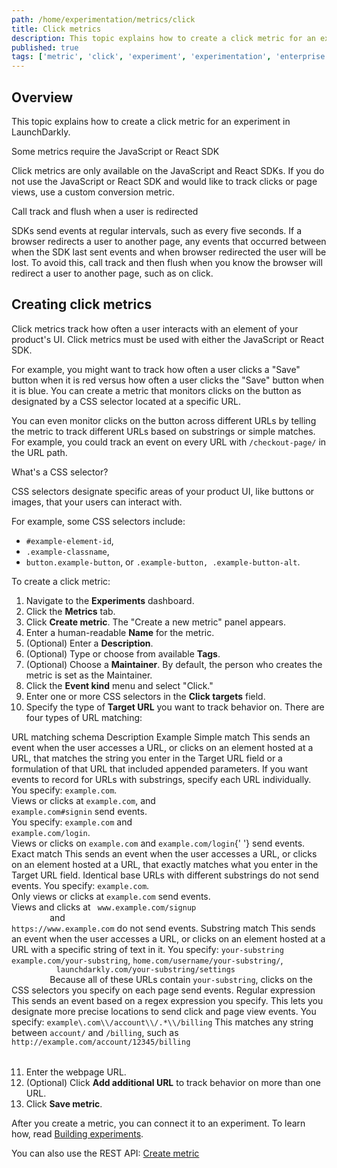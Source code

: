 ```yaml
---
path: /home/experimentation/metrics/click
title: Click metrics
description: This topic explains how to create a click metric for an experiment in LaunchDarkly.
published: true
tags: ['metric', 'click', 'experiment', 'experimentation', 'enterprise']
---
```


## Overview

This topic explains how to create a click metric for an experiment in LaunchDarkly.

<Callout intent="info">
<CalloutTitle>Some metrics require the JavaScript or React SDK</CalloutTitle>
<CalloutDescription>

Click metrics are only available on the JavaScript and React SDKs. If you do not use the JavaScript or React SDK and would like to track clicks or page views, use a custom conversion metric.

</CalloutDescription>
</Callout>

<Callout intent="warning">
<CalloutTitle>Call track and flush when a user is redirected</CalloutTitle>
<CalloutDescription>

SDKs send events at regular intervals, such as every five seconds. If a browser redirects a user to another page, any events that occurred between when the SDK last sent events and when browser redirected the user will be lost. To avoid this, call track and then flush when you know the browser will redirect a user to another page, such as on click.

</CalloutDescription>
</Callout>

## Creating click metrics

Click metrics track how often a user interacts with an element of your product's UI. Click metrics must be used with either the JavaScript or React SDK.

For example, you might want to track how often a user clicks a "Save" button when it is red versus how often a user clicks the "Save" button when it is blue. You can create a metric that monitors clicks on the button as designated by a CSS selector located at a specific URL.

You can even monitor clicks on the button across different URLs by telling the metric to track different URLs based on substrings or simple matches. For example, you could track an event on every URL with <code>/checkout-page/</code> in the URL path.

<Callout intent="info">
<CalloutTitle>What's a CSS selector?</CalloutTitle>
<CalloutDescription>

CSS selectors designate specific areas of your product UI, like buttons or images, that your users can interact with.

For example, some CSS selectors include:

* `#example-element-id`,
* `.example-classname`,
* `button.example-button`, or `.example-button, .example-button-alt`.

</CalloutDescription>
</Callout>

To create a click metric:

1. Navigate to the **Experiments** dashboard.
2. Click the **Metrics** tab.
3. Click **Create metric**. The "Create a new metric" panel appears.
4. Enter a human-readable **Name** for the metric.
5. (Optional) Enter a **Description**.
6. (Optional) Type or choose from available **Tags**.
7. (Optional) Choose a **Maintainer**. By default, the person who creates the metric is set as the Maintainer.
8. Click the **Event kind** menu and select "Click."
9. Enter one or more CSS selectors in the **Click targets** field.
10. Specify the type of **Target URL** you want to track behavior on. There are four types of URL matching:

<Table>
  <TableHeader>
    <TableHeadCell>URL matching schema</TableHeadCell>
    <TableHeadCell>Description</TableHeadCell>
    <TableHeadCell>Example</TableHeadCell>
  </TableHeader>
  <TableBody>
    <TableRow>
      <TableCell>Simple match</TableCell>
      <TableCell>
        This sends an event when the user accesses a URL, or clicks on an element hosted at a URL, that matches the string you enter in the Target URL field or a formulation of that URL that included appended parameters. If you want events to record for URLs with substrings, specify each URL individually.
      </TableCell>
      <TableCell>You specify: <code>example.com</code>.<br />  Views or clicks at <code>example.com</code>, and <br />
        <code>example.com#signin</code> send events.<br /> You specify: <code>example.com</code> and <br />
        <code>example.com/login</code>.<br /> Views or clicks on <code>example.com</code> and <code>example.com/login</code>{' '}
        send events.
      </TableCell>
    </TableRow>
    <TableRow>
      <TableCell>Exact match</TableCell>
      <TableCell>
        This sends an event when the user accesses a URL, or clicks on an element hosted at a URL, that exactly matches what you enter in the Target URL field. Identical base URLs with different substrings do not send events.
      </TableCell>
      <TableCell>
        You specify: <code>example.com</code>.<br /> Only views or clicks at <code>example.com</code> send events.<br /> Views and clicks at <code> www.example.com/signup
        </code> and <br /><code>https://www.example.com</code> do not send events.
      </TableCell>
    </TableRow>
    <TableRow>
      <TableCell>Substring match</TableCell>
      <TableCell>
        This sends an event when the user accesses a URL, or clicks on an element hosted at a URL with a specific string of text in it.
      </TableCell>
      <TableCell>
        You specify: <code>your-substring</code>
        <code>example.com/your-substring</code>, <code>home.com/username/your-substring/</code>, <code>
          launchdarkly.com/your-substring/settings
        </code> Because all of these URLs contain <code>your-substring</code>, clicks on the CSS selectors you specify on each page send events.
      </TableCell>
    </TableRow>
    <TableRow>
      <TableCell>Regular expression</TableCell>
      <TableCell>
        This sends an event based on a regex expression you specify. This lets you designate more precise locations to send click and page view events.
      </TableCell>
      <TableCell>
        You specify: <code>example\.com\\/account\\/.*\\/billing</code> This matches any string between <code>account/</code> and <code>/billing</code>, such as <code>http://example.com/account/12345/billing</code>
      </TableCell>
    </TableRow>
  </TableBody>
</Table>

11. Enter the webpage URL.
11. (Optional) Click **Add additional URL** to track behavior on more than one URL.
12. Click **Save metric**.

After you create a metric, you can connect it to an experiment. To learn how, read [Building experiments](/home/experimentation/create#building-experiments).

<LearnMore>

You can also use the REST API: [Create metric](https://apidocs.launchdarkly.com/tag/Metrics#operation/postMetric)

</LearnMore>
